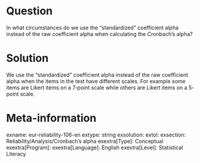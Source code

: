 Question
========
In what circumstances do we use the “standardized” coefficient alpha instead of the raw coefficient alpha when calculating the Cronbach's alpha?


Solution
========
We use the “standardized” coefficient alpha instead of the raw coefficient alpha when the items in the test have different scales. For example some items are Likert items on a 7‐point scale while others are Likert items on a 5‐point scale.


Meta-information
================
exname: eur-reliability-106-en
extype: string
exsolution: 
extol: 
exsection: Reliability/Analysis/Cronbach's alpha
exextra[Type]: Conceptual
exextra[Program]: 
exextra[Language]: English
exextra[Level]: Statistical Literacy